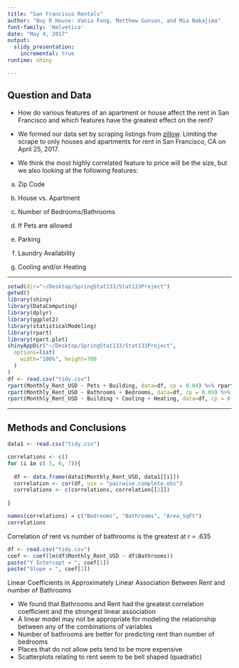 ```yaml
---
title: "San Francisco Rentals"
author: "Buy R House: Vania Fong, Matthew Gunson, and Mia Nakajima"
font-family: 'Helvetica'
date: "May 4, 2017"
output: 
  slidy_presentation:
    incremental: true
runtime: shiny

---
```


## Question and Data

- How do various features of an apartment or house affect the rent in San Francisco and which features have the greatest effect on the rent?

- We formed our data set by scraping listings from [zillow](www.zillow.com).
Limiting the scrape to only houses and apartments for rent in San Francisco, CA on April 25, 2017.

- We think the most highly correlated feature to price will be the size, but we also looking at the following features:

a) Zip Code

b) House vs. Apartment

c) Number of Bedrooms/Bathrooms

d) If Pets are allowed

e) Parking

f) Laundry Availability

g) Cooling and/or Heating

---

```r
setwd(dir="~/Desktop/SpringStat133/Stat133Project")
getwd()
library(shiny)
library(DataComputing)
library(dplyr)
library(ggplot2)
library(statisticalModeling)
library(rpart)
library(rpart.plot)
shinyAppDir("~/Desktop/SpringStat133/Stat133Project",
  options=list(
    width="100%", height=700
  )
)
df <- read.csv("tidy.csv")
rpart(Monthly_Rent_USD ~ Pets + Building, data=df, cp = 0.04) %>% rpart.plot::prp(type=3)
rpart(Monthly_Rent_USD ~ Bathrooms + Bedrooms, data=df, cp = 0.09) %>% rpart.plot::prp(type=3)
rpart(Monthly_Rent_USD ~ Building + Cooling + Heating, data=df, cp = 0.03) %>% rpart.plot::prp(type=3)
```

---

## Methods and Conclusions

```r
data1 <- read.csv("tidy.csv")

correlations <- c()
for (i in c( 5, 6, 7)){
  
  df <- data.frame(data1$Monthly_Rent_USD, data1[[i]])
  correlation <- cor(df, use = "pairwise.complete.obs")
  correlations <- c(correlations, correlation[[2]])
  
}

names(correlations) = c("Bedrooms", "Bathrooms", "Area_SqFt")
correlations
```

Correlation of rent vs number of bathrooms is the greatest at r = .635


```r

df <- read.csv("tidy.csv")
coef <- coef(lm(df$Monthly_Rent_USD ~ df$Bathrooms))
paste("Y Intercept = ", coef[1])
paste("Slope = ", coef[2])

```

Linear Coefficients in Approximately Linear Association Between Rent and number of Bathrooms


- We found that Bathrooms and Rent had the greatest correlation coefficient and the strongest linear association
- A linear model may not be appropriate for modeling the relationship between any of the combinations of variables
- Number of bathrooms are better for predicting rent than number of bedrooms 
- Places that do not allow pets tend to be more expensive 
- Scatterplots relating to rent seem to be bell shaped (quadratic)


